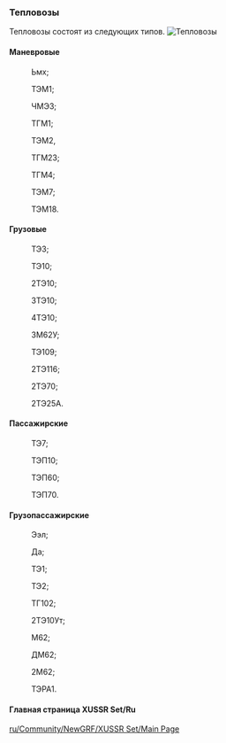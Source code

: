 === Тепловозы ===
Тепловозы состоят из следующих типов.
[[File:en/Тепловозы.png|frame| Тепловозы]]
====Маневровые====
:Ьмх; 

:ТЭМ1;

:ЧМЭ3; 

:ТГМ1; 

:ТЭМ2, 

:ТГМ23; 

:ТГМ4; 

:ТЭМ7; 

:ТЭМ18.
==== Грузовые====
:ТЭ3; 

:ТЭ10; 

:2ТЭ10; 

:3ТЭ10; 

:4ТЭ10; 

:3М62У; 

:ТЭ109; 

:2ТЭ116; 

:2ТЭ70; 

:2ТЭ25А.
====Пассажирские==== 
:ТЭ7; 

:ТЭП10;

:ТЭП60;

:ТЭП70.
====Грузопассажирские==== 
:Ээл; 

:Да; 

:ТЭ1;

:ТЭ2;

:ТГ102; 

:2ТЭ10Ут;

:М62; 

:ДМ62;

:2М62; 

:ТЭРА1.









====Главная страница XUSSR Set/Ru====
[[ru/Community/NewGRF/XUSSR Set/Main Page]]